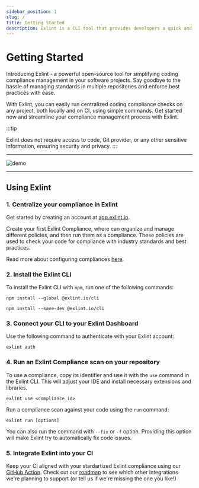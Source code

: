 ```yaml
---
sidebar_position: 1
slug: /
title: Getting Started
description: Exlint is a CLI tool that provides developers a quick and efficient application of multiple coding rule policies in multiple projects
---
```



# Getting Started

Introducing Exlint - a powerful open-source tool for simplifying coding compliance management in your software projects.
Say goodbye to the hassle of managing standards in multiple repositories and enforce best practices with ease.

With Exlint, you can easily run centralized coding compliance checks on any project, both locally and on CI, using simple commands.
Get started now and streamline your compliance management process with Exlint.

:::tip

Exlint does not require access to code, Git provider, or any other sensitive information, ensuring security and privacy.
:::

---

![demo](/images/demo.gif)

---

## Using Exlint

### 1. Centralize your compliance in Exlint

Get started by creating an account at [app.exlint.io](https://app.exlint.io).

Create your first Exlint Compliance, where can organize and manage different policies, and then run them as a compliance.
These policies are used to check your code for compliance with industry standards and best practices.

Read more about configuring compliances [here](setup/compliances).

### 2. Install the Exlint CLI

To install the Exlint CLI with `npm`, run one of the following commands:

<Tabs>
  <TabItem value='Global' label='Global' default>

    npm install --global @exlint.io/cli

  </TabItem>
  <TabItem value='Local' label='Local' default>

    npm install --save-dev @exlint.io/cli

  </TabItem>
</Tabs>

### 3. Connect your CLI to your Exlint Dashboard

Use the following command to authenticate with your Exlint account:

    exlint auth

### 4. Run an Exlint Compliance scan on your repository

To use a compliance, copy its identifier and use it with the `use` command in the Exlint CLI.
This will adjust your IDE and install necessary extensions and libraries.

    exlint use <compliance_id>

Run a compliance scan against your code using the `run` command:

    exlint run [options]

You can also run the command with `--fix` or `-f` option.
Providing this option will make Exlint try to automatically fix code issues.

### 5. Integrate Exlint into your CI

Keep your CI aligned with your stardartized Exlint compliance using our [GitHub Action](/ci/github-action).
Check out our [roadmap](https://github.com/orgs/Exlint/projects/3) to see which other integrations we're planning to support (or tell us if we're missing the one you like!)
